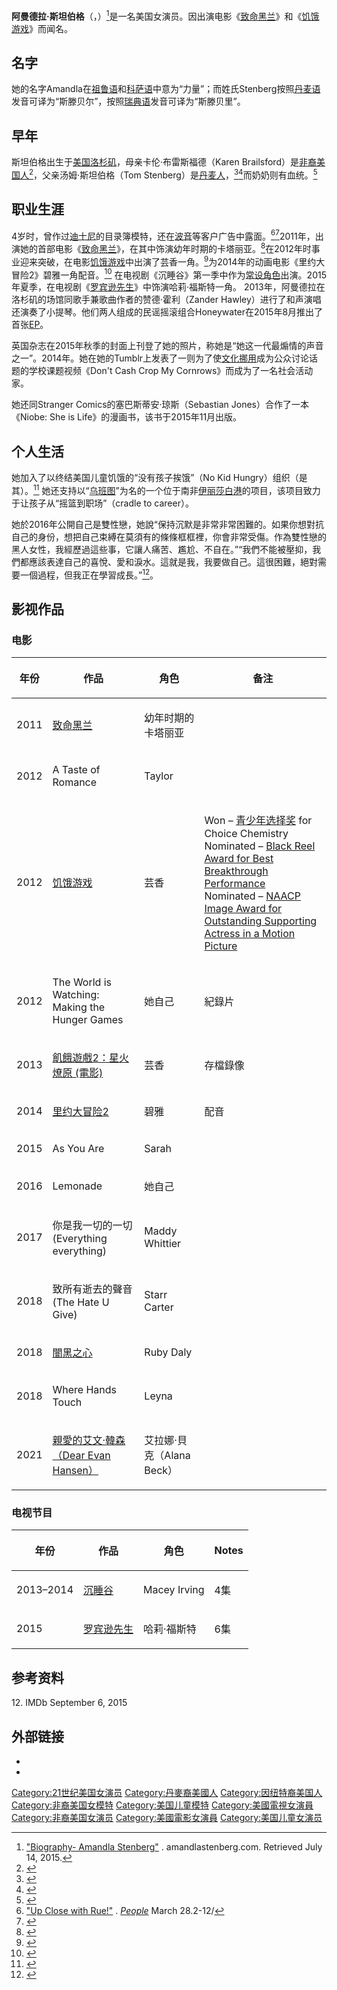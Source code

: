 {{TA|zh-tw: 阿曼德拉·斯坦伯格;zh-hk: 雅蔓德拉·史坦柏;zh-cn: 阿曼德拉·斯坦伯格;
}}{{Infobox person
| name                  = Amandla Stenberg
| image                 = Amandla_Stenberg_by_Gage_Skidmore.jpg
| birth_date            = {{birth date and age|1998|10|23}} 
| birth_place           = 美国[[洛杉矶|洛杉矶]]
| occupation            = 女演员
| years_active          = 2011年至今
| website               = {{URL|http://www.amandlastenberg.com/}}
}}
'''阿曼德拉·斯坦伯格'''（{{lang-en|Amandla Stenberg}}，{{bd|1998年|10月23日||}}）<ref>[http://www.amandlastenberg.com/biography.html "Biography- Amandla Stenberg"] {{Wayback|url=http://www.amandlastenberg.com/biography.html |date=20141009154704 }}. amandlastenberg.com. Retrieved July 14, 2015.</ref>是一名美国女演员。因出演电影《[[致命黑兰|致命黑兰]]》和《[[饥饿游戏_(电影)|饥饿游戏]]》而闻名。

==名字==
她的名字Amandla在[[祖鲁语|祖鲁语]]和[[科萨语|科萨语]]中意为“力量”；而姓氏Stenberg按照[[丹麦语|丹麦语]]发音可译为“斯滕贝尔”，按照[[瑞典语|瑞典语]]发音可译为“斯滕贝里”。

==早年==
斯坦伯格出生于[[美国|美国]][[洛杉矶|洛杉矶]]，母亲卡伦·布雷斯福德（Karen Brailsford）是[[非裔美国人|非裔美国人]]<ref>{{cite web|url=http://www.amandlastenberg.com/1/post/2011/09/colombiana-in-mexico-city.html|publisher=amandlastenberg.com|title=Colombiana in Mexico City|date=September 29, 2011|access-date=2015-12-15|archive-url=https://web.archive.org/web/20120331173743/http://www.amandlastenberg.com/1/post/2011/09/colombiana-in-mexico-city.html|archive-date=2012-03-31|dead-url=yes}}</ref>，父亲汤姆·斯坦伯格（Tom Stenberg）是[[丹麦人|丹麦人]]，<ref>{{cite web|url=http://hunger-games.net/?p=1173|publisher=Hunger Games Network|title=Amandla Stenberg: "So excited to be playing Rue in The Hunger Games"|accessdate=March 28, 2012|archive-url=https://archive.is/20120709020843/http://hunger-games.net/?p=1173|archive-date=2012-07-09|dead-url=yes}}</ref><ref>{{cite web|first=Michel|last=Martin|url=http://www.npr.org/2012/04/03/149919321/should-kids-see-the-hunger-games|title=Should Kids See 'The Hunger Games'|publisher=[[NPR|NPR]]|date=April 3, 2012|accessdate=March 4, 2014|archive-date=2020-10-25|archive-url=https://web.archive.org/web/20201025034925/https://www.npr.org/2012/04/03/149919321/should-kids-see-the-hunger-games|dead-url=no}}</ref>而奶奶则有{{le|格陵兰因纽特人|Greenlandic Inuit}}血统。<ref>{{cite web|url=http://hungergamesweden.blogg.se/2011/april/exklusiv-uttalande-fran-amandla-stenberg-med.html|title=Svensk Hungerspelen Fansida|publisher=Hungergamesweden.blogg.se|accessdate=March 4, 2012|archive-date=2013-12-03|archive-url=https://web.archive.org/web/20131203001441/http://hungergamesweden.blogg.se/2011/april/exklusiv-uttalande-fran-amandla-stenberg-med.html|dead-url=yes}}</ref>

==职业生涯==
4岁时，曾作过[[迪士尼|迪士尼]]的目录簿模特，还在[[波音|波音]]等客户广告中露面。<ref>[http://www.people.com/people/archive/article/0,,20575560,00.html "Up Close with Rue!"] {{Wayback|url=http://www.people.com/people/archive/article/0,,20575560,00.html |date=20160304101929 }}. ''[[People_(magazine)|People]]'' March 28.2-12/</ref><ref>{{cite web|url=http://www.amandlastenberg.com/resume.html|title=Amandla's resume|publisher=amandlastenberg.com|accessdate=March 4, 2014|archive-url=https://web.archive.org/web/20140220183603/http://www.amandlastenberg.com/resume.html|archive-date=2014-02-20|dead-url=yes}}</ref>2011年，出演她的首部电影《[[致命黑兰|致命黑兰]]》，在其中饰演幼年时期的卡塔丽亚。<ref>{{cite web|url=http://latimesblogs.latimes.com/movies/2011/09/hunger-games-colombiana-amandla-stenberg-connection.html|title='Hunger Games' star on 'Colombiana' and life on the set|publisher=[[Los_Angeles_Times|Los Angeles Times]]|author=Jevon Phillips|date=September 23, 2011|accessdate=March 15, 2012|archive-date=2011-12-28|archive-url=https://web.archive.org/web/20111228042708/http://latimesblogs.latimes.com/movies/2011/09/hunger-games-colombiana-amandla-stenberg-connection.html|dead-url=no}}</ref>在2012年时事业迎来突破，在电影[[饥饿游戏_(电影)|饥饿游戏]]中出演了芸香一角。<ref>{{cite web|url=http://thefilmstage.com/news/the-hunger-games-pulls-in-rue-and-thresh/|title='The Hunger Games' Pulls In Rue and Thresh|publisher=The Film Stage|date=April 18, 2011|accessdate=February 21, 2012|archive-date=2012-03-18|archive-url=https://web.archive.org/web/20120318191638/http://thefilmstage.com/news/the-hunger-games-pulls-in-rue-and-thresh/|dead-url=yes}}</ref>为2014年的动画电影《里约大冒险2》碧雅一角配音。<ref>{{cite news|title=Twentieth Century Fox Animation Announces RIO 2 Casting|url=http://www.businesswire.com/news/home/20130222005613/en/Twentieth-Century-Fox-Animation-Announces-RIO-2|publisher=[[Business_Wire|Business Wire]]|date=February 22, 2013|author=20th Century Fox Film|accessdate=2015-12-15|archive-date=2013-08-16|archive-url=https://web.archive.org/web/20130816064502/http://www.businesswire.com/news/home/20130222005613/en/Twentieth-Century-Fox-Animation-Announces-RIO-2|dead-url=no}}</ref> 在电视剧《沉睡谷》第一季中作为[[常设角色|常设角色]]出演。2015年夏季，在电视剧《[[罗宾逊先生|罗宾逊先生]]》中饰演哈莉·福斯特一角。
2013年，阿曼德拉在洛杉矶的场馆同歌手兼歌曲作者的赞德·霍利（Zander Hawley）进行了和声演唱还演奏了小提琴。他们两人组成的民谣摇滚组合Honeywater在2015年8月推出了首张[[迷你专辑|EP]]。

英国杂志{{le|Dazed|Dazed}}在2015年秋季的封面上刊登了她的照片，称她是“她这一代最煽情的声音之一”。2014年。她在她的Tumblr上发表了一则为了使[[文化挪用|文化挪用]]成为公众讨论话题的学校课题视频《Don't Cash Crop My Cornrows》而成为了一名社会活动家。

她还同Stranger Comics的塞巴斯蒂安·琼斯（Sebastian Jones）合作了一本《Niobe: She is Life》的漫画书，该书于2015年11月出版。

==个人生活==

她加入了以终结美国儿童饥饿的“没有孩子挨饿”（No Kid Hungry）组织（{{le|共享我们的力量|Share Our Strength}}是其{{le|伞状组织|umbrella organization}}）。<ref name=MTVinterview>{{cite web|url=http://act.mtv.com/posts/interview-hunger-games-amandla-stenberg-kicks-off-our-top-12-lessons-from-panem/|title="Hunger Games" Amandla Stenberg Kicks Off Our Top 12 Lessons from Panem!|publisher=[[MTV|MTV]]|author=Becca Frucht|date=March 20, 2012|accessdate=March 25, 2012|archive-date=2013-05-30|archive-url=https://www.webcitation.org/6H0bzjz5n?url=http://act.mtv.com/posts/interview-hunger-games-amandla-stenberg-kicks-off-our-top-12-lessons-from-panem/|dead-url=no}}</ref> 她还支持以“[[乌班图|乌班图]]”为名的一个位于南非[[伊丽莎白港|伊丽莎白港]]的项目，该项目致力于让孩子从“摇篮到职场”（cradle to career）。

她於2016年公開自己是雙性戀，她說“保持沉默是非常非常困難的。如果你想對抗自己的身份，想把自己束縛在莫須有的條條框框裡，你會非常受傷。作為雙性戀的黑人女性，我經歷過這些事，它讓人痛苦、尷尬、不自在。”“我們不能被壓抑，我們都應該表達自己的喜悅、愛和淚水。這就是我，我要做自己。這很困難，絕對需要一個過程，但我正在學習成長。”<ref>{{cite news|title=《飢餓遊戲》女星「小芸」出櫃：別勉強自己塞進模子|url=http://movies.ettoday.net/news/627829|agency=東森新聞|date=2016-01-10|accessdate=2016-01-11|archive-date=2021-05-16|archive-url=https://web.archive.org/web/20210516154202/https://movies.ettoday.net/news/627829|dead-url=no}}</ref>。

==影视作品==

===电影===
{| class="wikitable sortable"
! 年份
! 作品
! 角色
! class="unsortable" | 备注
|-
| 2011
| [[致命黑兰|致命黑兰]]
| 幼年时期的卡塔丽亚
|
|-
| 2012
| A Taste of Romance
| Taylor
|
|-
| 2012
| [[饥饿游戏_(电影)|饥饿游戏]]
| 芸香
| Won – [[青少年选择奖|青少年选择奖]] for Choice Chemistry {{small|(shared with [[Jennifer_Lawrence|Jennifer Lawrence]])}}<br>Nominated – [[Black_Reel_Awards|Black Reel Award for Best Breakthrough Performance]]<br>Nominated – [[NAACP_Image_Award_for_Outstanding_Supporting_Actress_in_a_Motion_Picture|NAACP Image Award for Outstanding Supporting Actress in a Motion Picture]]
|-
| 2012
| The World is Watching: Making the Hunger Games
| 她自己
| 紀錄片
|-
| 2013
| [[飢餓遊戲2：星火燎原_(電影)|飢餓遊戲2：星火燎原 (電影)]]
| 芸香
| 存檔錄像
|-
| 2014
| [[里约大冒险2|里约大冒险2]]
| 碧雅
| 配音
|-
|2015
| As You Are
| Sarah
|
|-
|2016
| Lemonade 
| 她自己
|
|-
| 2017
| 你是我一切的一切 (Everything everything)
| Maddy Whittier
|
|-
| 2018
| 致所有逝去的聲音 (The Hate U Give)
| Starr Carter 
|
|-
| 2018
| [[闇黑之心|闇黑之心]]
| Ruby Daly
|
|-
| 2018
| Where Hands Touch 
| Leyna 
|-
| 2021
| [[親愛的艾文·漢森|親愛的艾文·韓森（Dear Evan Hansen）]]
| 艾拉娜·貝克（Alana Beck）
|
|}

===电视节目===
{| class="wikitable sortable"
! 年份
! 作品
! 角色
! class="unsortable" | Notes
|-
| 2013–2014
| [[沉睡谷|沉睡谷]]
| Macey Irving
| 4集
|-
| 2015
| [[罗宾逊先生_(电视剧)|罗宾逊先生]]
| 哈莉·福斯特
| 6集
|}

==参考资料==
{{reflist|2}}12. IMDb September 6, 2015

==外部链接==
* {{Official website|http://www.amandlastenberg.com}}
* {{IMDb name|3964350}}

{{Authority control}}
{{DEFAULTSORT:Stenberg, Amandla}}
[[Category:21世纪美国女演员|Category:21世纪美国女演员]]
[[Category:丹麥裔美國人|Category:丹麥裔美國人]]
[[Category:因纽特裔美国人|Category:因纽特裔美国人]]
[[Category:非裔美国女模特|Category:非裔美国女模特]]
[[Category:美国儿童模特|Category:美国儿童模特]]
[[Category:美國電視女演員|Category:美國電視女演員]]
[[Category:非裔美国女演员|Category:非裔美国女演员]]
[[Category:美國電影女演員|Category:美國電影女演員]]
[[Category:美国儿童女演员|Category:美国儿童女演员]]